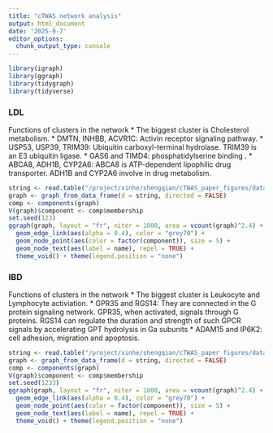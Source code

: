 ```yaml
---
title: "cTWAS network analysis"
output: html_document
date: '2025-9-7'
editor_options: 
  chunk_output_type: console
---
```



```r
library(igraph)
library(ggraph)
library(tidygraph)
library(tidyverse)
```

### LDL
Functions of clusters in the network
* The biggest cluster is Cholesterol metabolism.
* DMTN, INHBB, ACVR1C: Activin receptor signaling pathway. 
* USP53, USP39, TRIM39: Ubiquitin carboxyl-terminal hydrolase. TRIM39 is an E3 ubiquitin ligase. 
* GAS6 and TIMD4: phosphatidylserine binding .
* ABCA8, ADH1B, CYP2A6: ABCA8 is ATP-dependent lipophilic drug transporter. ADH1B and CYP2A6 involve in drug metabolism.
```r
string <- read.table("/project/xinhe/shengqian/cTWAS_paper_figures/data/string_LDL.tsv",header = F)
graph <- graph_from_data_frame(d = string, directed = FALSE)
comp <- components(graph)
V(graph)$component <- comp$membership
set.seed(123)
ggraph(graph, layout = "fr", niter = 1000, area = vcount(graph)^2.4) +
  geom_edge_link(aes(alpha = 0.4), color = "grey70") +
  geom_node_point(aes(color = factor(component)), size = 5) +
  geom_node_text(aes(label = name), repel = TRUE) +
  theme_void() + theme(legend.position = "none")
```

### IBD
Functions of clusters in the network
* The biggest cluster is Leukocyte and Lymphocyte activiation. 
* GPR35 and RGS14: They are connected in the G protein signaling network. GPR35, when activated, signals through G proteins. RGS14 can regulate the duration and strength of such GPCR signals by accelerating GPT hydrolysis in Ga subunits
* ADAM15 and IP6K2: cell adhesion, migration and apoptosis. 
```r
string <- read.table("/project/xinhe/shengqian/cTWAS_paper_figures/data/string_IBD.tsv",header = F)
graph <- graph_from_data_frame(d = string, directed = FALSE)
comp <- components(graph)
V(graph)$component <- comp$membership
set.seed(1233)
ggraph(graph, layout = "fr", niter = 1000, area = vcount(graph)^2.4) +
  geom_edge_link(aes(alpha = 0.4), color = "grey70") +
  geom_node_point(aes(color = factor(component)), size = 5) +
  geom_node_text(aes(label = name), repel = TRUE) +
  theme_void() + theme(legend.position = "none")
```